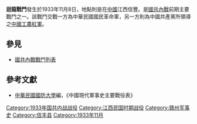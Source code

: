 {{Infobox Military Conflict|
campaign=|
image=|
caption=|
conflict=迴龍戰鬥|
partof=[[國共內戰|國共內戰]]|
date=1933年11月8日|
place=[[中國|中國]]江西信豐|
result=國軍攻打共產黨紅軍據點，激戰一晝夜後，共軍傷亡千餘人並往荺門嶺撤退，國軍則開始構築碉堡工事|
combatant1=中華民國國民革命軍粵2軍香翰屏部、4軍張枚新部、獨3師李漢魂部、44師王贊斌部|
combatant2=中國共產黨紅軍模範師、22師| 
commander1=香翰屏、張枚新、李漢魂|
commander2=|
strength1=|
strength2=|
casualties1=|
casualties2=|
}}
'''迴龍戰鬥'''發生於1933年11月8日，地點則是在[[中國|中國]]江西信豐。是[[國共內戰|國共內戰]]前期主要戰鬥之一。該戰鬥交戰一方為中華民國國民革命軍，另一方則為中國共產黨所領導之[[中國工農紅軍|中國工農紅軍]]。

==參見==
*[[國共內戰戰鬥列表|國共內戰戰鬥列表]]

==參考文獻==
*[[中華民國|中華民國]][[國防大學_(臺灣)|國防大學]]編，《中國現代軍事史主要戰役表》

[[Category:1933年国共内战战役|Category:1933年国共内战战役]]
[[Category:江西民国时期战役|Category:江西民国时期战役]]
[[Category:赣州军事史|Category:赣州军事史]]
[[Category:信丰县|Category:信丰县]]
[[Category:1933年11月|Category:1933年11月]]